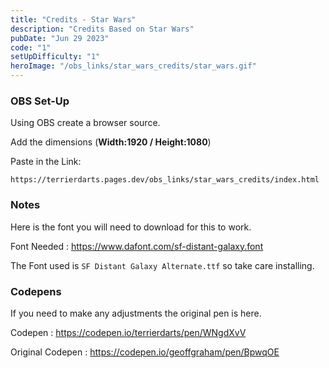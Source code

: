 ```yaml
---
title: "Credits - Star Wars"
description: "Credits Based on Star Wars"
pubDate: "Jun 29 2023"
code: "1"
setUpDifficulty: "1"
heroImage: "/obs_links/star_wars_credits/star_wars.gif"
---
```


### OBS Set-Up

Using OBS create a browser source.

Add the dimensions (**Width:1920 / Height:1080**)

Paste in the Link:

```
https://terrierdarts.pages.dev/obs_links/star_wars_credits/index.html
```

### Notes
Here is the font you will need to download for this to work.

Font Needed : https://www.dafont.com/sf-distant-galaxy.font 

The Font used is `SF Distant Galaxy Alternate.ttf` so take care installing.

### Codepens

If you need to make any adjustments the original pen is here.

Codepen : https://codepen.io/terrierdarts/pen/WNgdXvV

Original Codepen : https://codepen.io/geoffgraham/pen/BpwqOE
